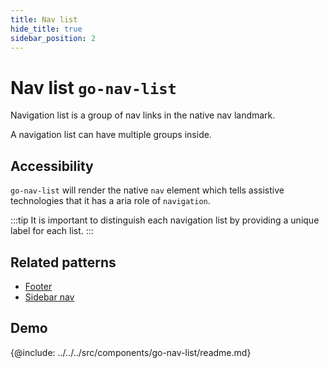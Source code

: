 ```yaml
---
title: Nav list
hide_title: true
sidebar_position: 2
---
```



# Nav list <span className="text-size-0">`go-nav-list`</span>

<!-- Description -->

<div className="text-size-1">Navigation list is a group of nav links in the native nav landmark.</div>

A navigation list can have multiple groups inside.

## Accessibility

`go-nav-list` will render the native `nav` element which tells assistive technologies that it has a aria role of `navigation`.

:::tip
It is important to distinguish each navigation list by providing a unique label for each list.
:::

## Related patterns

<!-- Patterns that uses this component -->

- [Footer](#)
- [Sidebar nav](#)

<!-- Demos, tips, variations, use cases -->

## Demo

<Demo code={demoSource} />

<!-- API -->

{@include: ../../../src/components/go-nav-list/readme.md}
